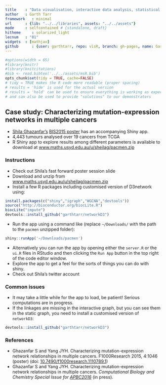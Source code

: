 ```yaml
---
title    : "Data visualisation, interactive data analysis, statistical programming"
author   : Garth Tarr
framework   : minimal
url      : {lib: "../../libraries", assets: "../../assets"}
mode     : selfcontained # {standalone, draft}
hitheme     : solarized_light
lecnum   : "01"
widgets  : [mathjax]
github      : {user: garthtarr, repo: visR, branch: gh-pages, name: Garth Tarr}
---
```


```r
#options(width = 65)
#library(knitr)
#library(knitcitations)
#bib <- read.bibtex('../../assets/msR.bib')
opts_chunk$set(tidy = TRUE, cache=FALSE) 
# tidy = TRUE makes the R code more readable (proper spacing)
# results = 'hide' is used for the actual version
# results = 'hold' can be used to ensure everything is working as expected
# and can also be used to provide "solutions" to our demonstrators
```

## Case study: Characterizing mutation-expression networks in multiple cancers

- <a href="https://twitter.com/shazanfar">Shila Ghazanfar's</a>  [BIS2015 poster](http://f1000research.com/posters/4-1046) has an accompanying Shiny app.
- 4,443 tumours analysed over 19 cancers from TCGA
- R Shiny app to explore results among different parameters is available to download at [www.maths.usyd.edu.au/u/sheilag/pacmen.zip](http://www.maths.usyd.edu.au/u/sheilag/pacmen.zip)

### Instructions

- Check out Shila's fast forward poster session slide <a href="https://github.com/garthtarr/visR/blob/gh-pages/labs/02/BIS2015FF_Ghazanfar.pdf"><i class="fa fa-link"></i></a>
- Download and unzip from [www.maths.usyd.edu.au/u/sheilag/pacmen.zip](http://www.maths.usyd.edu.au/u/sheilag/pacmen.zip)
- Install a few R packages including customised version of D3network using:

```r
install.packages(c("shiny","igraph","WGCNA","devtools"))
source("http://bioconductor.org/biocLite.R")
biocLite("impute")
devtools::install_github("garthtarr/networkD3")
```

- Run the app using a command like (replace `~/Downloads/` with the path to the `pacmen` unzipped folder):

```r
shiny::runApp('~/Downloads/pacmen')
```

- Alternatively you can run the app by opening either the `server.R` or the `ui.R` files in RStudio and then clicking the `Run App` button in the top right of the code editor window.
- Explore the app to get a feel for the sorts of things you can do with shiny.
- Check out Shila's twitter account <a href="https://twitter.com/shazanfar"><i class="fa fa-twitter"></i></a>

### Common issues

- It may take a little while for the app to load, be patient!  Serious computations are in progress.
- If the linkages are missing in the interactive graph, but you can see them in the static graph, you need to install a customised version of `networkD3`:

```r
devtools::install_github("garthtarr/networkD3")
```



### References

- Ghazanfar S and Yang JYH. Characterizing mutation-expression network relationships in multiple cancers. F1000Research 2015, 4:1046 (poster) (doi: [10.7490/f1000research.1110789.1](http://dx.doi.org/10.7490/f1000research.1110789.1))
- Ghazanfar S and Yang JYH. Characterizing mutation-expression network relationships in multiple cancers. _Computational Biology and Chemistry Special Issue for [APBC2016](http://www.sfasa.org/apbc2016/apbc2016.html)_ (in press).

